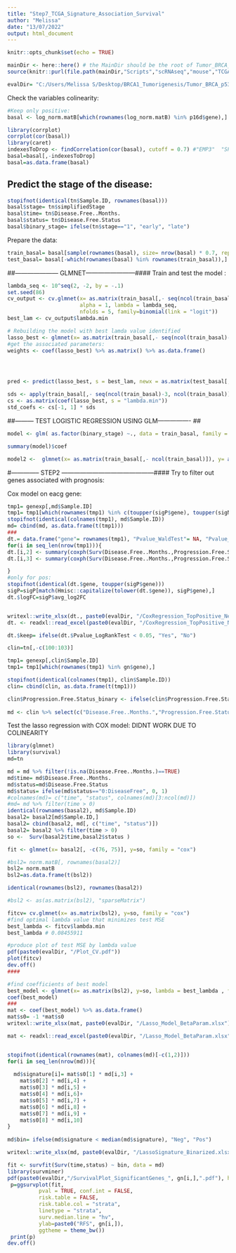 ---
title: "Step7_TCGA_Signature_Association_Survival"
author: "Melissa"
date: "13/07/2022"
output: html_document
---

```{r setup, include=FALSE}
knitr::opts_chunk$set(echo = TRUE)
```

```{r}
mainDir <- here::here() # the MainDir should be the root of Tumor_BRCA_P53:
source(knitr::purl(file.path(mainDir,"Scripts","scRNAseq","mouse","TCGA","Global_Variables_TCGA.Rmd"), quiet=TRUE))

evalDir= "C:/Users/Melissa S/Desktop/BRCA1_Tumorigenesis/Tumor_BRCA_p53/output/scRNAseq/TCGA/Signature_Evaluation"
```

Check the variables colinearity:
```{r}
#Keep only positive:
basal <- log_norm.matB[which(rownames(log_norm.matB) %in% p16d$gene),] %>% t()

library(corrplot)
corrplot(cor(basal))
library(caret)
indexesToDrop <- findCorrelation(cor(basal), cutoff = 0.7) #"EMP3"  "SPARC"
basal=basal[,-indexesToDrop]
basal=as.data.frame(basal)
```

## Predict the stage of the disease:
```{r}
stopifnot(identical(tn$Sample.ID, rownames(basal)))
basal$stage= tn$simplifiedStage
basal$time= tn$Disease.Free..Months.
basal$status= tn$Disease.Free.Status
basal$binary_stage= ifelse(tn$stage=="1", "early", "late")
```

Prepare the data:
```{r}
train_basal= basal[sample(rownames(basal), size= nrow(basal) * 0.7, replace = FALSE),]
test_basal= basal[-which(rownames(basal) %in% rownames(train_basal)),]
```

##--------------------- GLMNET------------------------####
Train and test the model :
```{r}
lambda_seq <- 10^seq(2, -2, by = -.1)
set.seed(86)
cv_output <- cv.glmnet(x= as.matrix(train_basal[,- seq(ncol(train_basal)-3, ncol(train_basal))]), y= as.factor(train_basal$binary_stage),
                       alpha = 1, lambda = lambda_seq, 
                       nfolds = 5, family=binomial(link = "logit"))
best_lam <- cv_output$lambda.min

# Rebuilding the model with best lamda value identified
lasso_best <- glmnet(x= as.matrix(train_basal[,- seq(ncol(train_basal)-3, ncol(train_basal))]), y= as.factor(train_basal$binary_stage), alpha = 1, lambda = best_lam, family=binomial(link = "logit"))
#get the associated parameters:
weights <- coef(lasso_best) %>% as.matrix() %>% as.data.frame()




pred <- predict(lasso_best, s = best_lam, newx = as.matrix(test_basal[,- seq(ncol(train_basal)-3, ncol(train_basal))]))
```

```{r}
sds <- apply(train_basal[,- seq(ncol(train_basal)-3, ncol(train_basal))], 2, sd)
cs <- as.matrix(coef(lasso_best, s = "lambda.min"))
std_coefs <- cs[-1, 1] * sds
```

##--------- TEST LOGISTIC REGRESSION USING GLM---------------- ##
```{r}
model <- glm( as.factor(binary_stage) ~., data = train_basal, family = "binomial")

summary(model)$coef

model2 <-  glmnet(x= as.matrix(train_basal[,- ncol(train_basal)]), y= as.factor(train_basal$binary_stage), alpha = 1,  family=binomial(link = "logit"))
```

















































#-------------- STEP2 ---------------------------------------------####
Try to filter out genes associated with prognosis:

Cox model on eacg gene:
```{r}
tmp1= genexp[,md$Sample.ID]
tmp1= tmp1[which(rownames(tmp1) %in% c(toupper(sigP$gene), toupper(sigN$gene))),]
stopifnot(identical(colnames(tmp1), md$Sample.ID))
md= cbind(md, as.data.frame(t(tmp1)))
###
dt.= data.frame("gene"= rownames(tmp1), "Pvalue_WaldTest"= NA, "Pvalue_LogRankTest"=NA)
for(i in seq_len(nrow(tmp1))){
dt.[i,2] <- summary(coxph(Surv(Disease.Free..Months.,Progression.Free.Status_binary ) ~ tmp1[i,], data = md))$waldtest[3]
dt.[i,3] <- summary(coxph(Surv(Disease.Free..Months.,Progression.Free.Status_binary ) ~ tmp1[i,], data = md))$logtest[3]

}
#only for pos:
stopifnot(identical(dt.$gene, toupper(sigP$gene)))
sigP=sigP[match(Hmisc::capitalize(tolower(dt.$gene)), sigP$gene),]
dt.$logFC=sigP$avg_log2FC


writexl::write_xlsx(dt., paste0(evalDir, "/CoxRegression_TopPositive_NegativeGenes.xlsx"))
dt. <- readxl::read_excel(paste0(evalDir, "/CoxRegression_TopPositive_NegativeGenes.xlsx"))

dt.$keep= ifelse(dt.$Pvalue_LogRankTest < 0.05, "Yes", "No")

```



```{r}
clin=tn[,-c(100:103)]

tmp1= genexp[,clin$Sample.ID]
tmp1= tmp1[which(rownames(tmp1) %in% gn$gene),]

stopifnot(identical(colnames(tmp1), clin$Sample.ID))
clin= cbind(clin, as.data.frame(t(tmp1)))

clin$Progression.Free.Status_binary <- ifelse(clin$Progression.Free.Status=="0:CENSORED",0,1)
 
md <- clin %>% select(c("Disease.Free..Months.","Progression.Free.Status_binary", rownames(tmp1)))
```



Test the lasso regression with COX model: DIDNT WORK DUE TO COLINEARITY
```{r}
library(glmnet)
library(survival)
md=tn

md = md %>% filter(!is.na(Disease.Free..Months.)==TRUE)
md$time= md$Disease.Free..Months.
md$status=md$Disease.Free.Status
md$status= ifelse(md$status=="0:DiseaseFree", 0, 1)
#colnames(md)= c("time", "status", colnames(md)[3:ncol(md)])
#md= md %>% filter(time > 0)
identical(rownames(basal2), md$Sample.ID)
basal2= basal2[md$Sample.ID,]
basal2= cbind(basal2, md[, c("time", "status")])
basal2= basal2 %>% filter(time > 0)
so <-  Surv(basal2$time,basal2$status )

fit <- glmnet(x= basal2[, -c(76, 75)], y=so, family = "cox")

#bsl2= norm.matB[, rownames(basal2)]
bsl2= norm.matB
bsl2=as.data.frame(t(bsl2))

identical(rownames(bsl2), rownames(basal2))

#bsl2 <- as(as.matrix(bsl2), "sparseMatrix")

fitcv= cv.glmnet(x= as.matrix(bsl2), y=so, family = "cox")
#find optimal lambda value that minimizes test MSE
best_lambda <- fitcv$lambda.min
best_lambda # 0.08455911

#produce plot of test MSE by lambda value
pdf(paste0(evalDir, "/Plot_CV.pdf"))
plot(fitcv) 
dev.off()
####

#find coefficients of best model
best_model <- glmnet(x= as.matrix(bsl2), y=so, lambda = best_lambda , family = "cox")
coef(best_model)
###
mat <- coef(best_model) %>% as.data.frame()
mat$s0= -1 *mat$s0
writexl::write_xlsx(mat, paste0(evalDir, "/Lasso_Model_BetaParam.xlsx"))

mat <- readxl::read_excel(paste0(evalDir, "/Lasso_Model_BetaParam.xlsx"))


stopifnot(identical(rownames(mat), colnames(md)[-c(1,2)]))
for(i in seq_len(nrow(md))){
  
  md$signature[i]= mat$s0[1] * md[i,3] + 
    mat$s0[2] * md[i,4] + 
    mat$s0[3] * md[i,5] +
    mat$s0[4] * md[i,6]+ 
    mat$s0[5] * md[i,7] + 
    mat$s0[6] * md[i,8] + 
    mat$s0[7] * md[i,9] +
    mat$s0[8] * md[i,10] 
}
 
md$bin= ifelse(md$signature < median(md$signature), "Neg", "Pos")

writexl::write_xlsx(md, paste0(evalDir, "/LassoSignature_Binarized.xlsx"))

fit <- survfit(Surv(time,status) ~ bin, data = md)
library(survminer)
pdf(paste0(evalDir,"/SurvivalPlot_SignificantGenes_", gn[i,],".pdf"), height = 5, width = 5)
 p=ggsurvplot(fit,
          pval = TRUE, conf.int = FALSE,
          risk.table = FALSE, 
          risk.table.col = "strata",
          linetype = "strata", 
          surv.median.line = "hv", 
          ylab=paste0("RFS", gn[i,]),
          ggtheme = theme_bw()) 
 print(p)
dev.off()
```